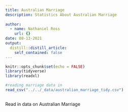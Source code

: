 ```yaml
---
title: Australian Marriage
description: Statistics About Australian Marriage
  
author:
  - name: Nathaniel Ross
    url: {}
date: 08-13-2021
output:
  distill::distill_article:
    self_contained: false
---
```



```r
knitr::opts_chunk$set(echo = FALSE)
library(tidyverse)
library(readxl)
```


```r
#reading marriage data in
read_csv("../../_data/australian_marriage_tidy.csv")



```
Read in data on Australian Marriage
